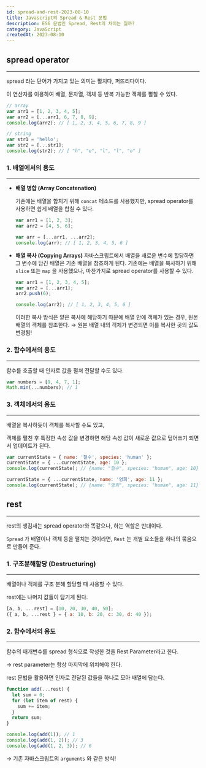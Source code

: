 ```yaml
---
id: spread-and-rest-2023-08-10
title: Javascript의 Spread & Rest 문법
description: ES6 문법인 Spread, Rest의 차이는 뭘까?
category: JavaScript
createdAt: 2023-08-10
---
```


## spread operator

---

spread 라는 단어가 가지고 있는 의미는 펼치다, 퍼뜨리다이다.

이 연산자를 이용하여 배열, 문자열, 객체 등 반복 가능한 객체를 펼칠 수 있다.

```jsx
// array
var arr1 = [1, 2, 3, 4, 5];
var arr2 = [...arr1, 6, 7, 8, 9];
console.log(arr2); // [ 1, 2, 3, 4, 5, 6, 7, 8, 9 ]

// string
var str1 = 'hello';
var str2 = [...str1];
console.log(str2); // [ "h", "e", "l", "l", "o" ]
```

### 1. 배열에서의 용도

---

- **배열 병합 (Array Concatenation)**

  기존에는 배열을 합치기 위해 `concat` 메소드를 사용했지만, spread operator를
  사용하면 쉽게 배열을 합칠 수 있다.

  ```jsx
  var arr1 = [1, 2, 3];
  var arr2 = [4, 5, 6];

  var arr = [...arr1, ...arr2];
  console.log(arr); // [ 1, 2, 3, 4, 5, 6 ]
  ```

- **배열 복사 (Copying Arrays)** 자바스크립트에서 배열을 새로운 변수에 할당하면
  그 변수에 담긴 배열은 기존 배열을 참조하게 된다. 기존에는 배열을 복사하기 위해
  `slice` 또는 `map` 을 사용했으나, 마찬가지로 spread operator를 사용할 수 있다.

  ```jsx
  var arr1 = [1, 2, 3, 4, 5];
  var arr2 = [...arr1];
  arr2.push(6);

  console.log(arr2); // [ 1, 2, 3, 4, 5, 6 ]
  ```

  이러한 복사 방식은 얕은 복사에 해당하기 때문에 배열 안에 객체가 있는 경우,
  원본 배열의 객체를 참조한다. → 원본 배열 내의 객체가 변경되면 이를 복사한 곳의
  값도 변경됨!

### 2. 함수에서의 용도

---

함수를 호출할 때 인자로 값을 펼쳐 전달할 수도 있다.

```jsx
var numbers = [9, 4, 7, 1];
Math.min(...numbers); // 1
```

### 3. 객체에서의 용도

---

배열을 복사하듯이 객체를 복사할 수도 있고,

객체를 펼친 후 특정한 속성 값을 변경하면 해당 속성 값이 새로운 값으로 덮어쓰기
되면서 업데이트가 된다.

```jsx
var currentState = { name: '철수', species: 'human' };
currentState = { ...currentState, age: 10 };
console.log(currentState); // {name: "철수", species: "human", age: 10}

currentState = { ...currentState, name: '영희', age: 11 };
console.log(currentState); // {name: "영희", species: "human", age: 11}
```

## rest

---

rest의 생김새는 spread operator와 똑같으나, 하는 역할은 반대이다.

`Spread` 가 배열이나 객체 등을 펼치는 것이라면, `Rest` 는 개별 요소들을 하나의
묶음으로 만들어 준다.

### 1. 구조분해할당 (Destructuring)

---

배열이나 객체를 구조 분해 할당할 때 사용할 수 있다.

rest에는 나머지 값들이 담기게 된다.

```jsx
[a, b, ...rest] = [10, 20, 30, 40, 50];
({ a, b, ...rest } = { a: 10, b: 20, c: 30, d: 40 });
```

### 2. 함수에서의 용도

---

함수의 매개변수를 spread 형식으로 작성한 것을 Rest Parameter라고 한다.

→ rest parameter는 항상 마지막에 위치해야 한다.

rest 문법을 활용하면 인자로 전달된 값들을 하나로 모아 배열에 담는다.

```jsx
function add(...rest) {
  let sum = 0;
  for (let item of rest) {
    sum += item;
  }
  return sum;
}

console.log(add(1)); // 1
console.log(add(1, 2)); // 3
console.log(add(1, 2, 3)); // 6
```

→ 기존 자바스크립트의 `arguments` 와 같은 방식!
